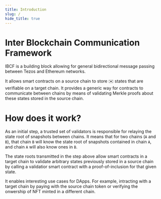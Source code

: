```yaml
---
title: Introduction
slug: /
hide_title: true
---
```



<head>
  <meta name="description" content="IBCF Documentation - Introduction" />
</head>

<div class="padding-vert--md"></div>

# Inter Blockchain Communication Framework

IBCF is a building block allowing for general bidirectional message passing between Tezos and Ethereum networks.

It allows smart contracts on a source chain to store ✉️ states that are verifiable on a target chain. It provides a generic way for contracts to communicate between chains by means of validating Merkle proofs about these states stored in the source chain.

# How does it work?

As an initial step, a trusted set of validators is responsible for relaying the state root of snapshots between chains.
It means that for two chains (`A` and `B`), that chain `B` will know the state root of snapshots contained in chain `A`, and
chain `A` will also know ones in `B`.

<div class="padding-vert--md"></div>

<center>
  <ThemedImage
    width="480px"
    sources={{
      light: useBaseUrl("/img/ibcf-relay.svg"),
      dark: useBaseUrl("/img/ibcf-relay-dark.svg"),
    }}
  />
</center>

<div class="padding-vert--md"></div>

The state roots transmitted in the step above allow smart contracts in a target chain to validate arbitrary states previously stored in a source chain by calling a validatior smart contract with a proof-of-inclusion for that given state.

<div class="padding-vert--md"></div>

<center>
  <ThemedImage
    width="520px"
    sources={{
      light: useBaseUrl("/img/ibcf-client-interaction.svg"),
      dark: useBaseUrl("/img/ibcf-client-interaction-dark.svg"),
    }}
  />
</center>

<div class="padding-vert--md"></div>

It enables interesting use cases for DApps. For example, intracting with a target chain by paying with the source chain token or verifying the onwership of NFT minted in a different chain.
